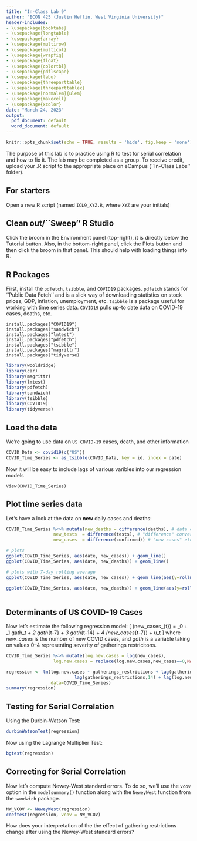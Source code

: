 ```yaml
---
title: "In-Class Lab 9"
author: "ECON 425 (Justin Heflin, West Virginia University)"
header-includes:
- \usepackage{booktabs}
- \usepackage{longtable}
- \usepackage{array}
- \usepackage{multirow}
- \usepackage{multicol}
- \usepackage{wrapfig}
- \usepackage{float}
- \usepackage{colortbl}
- \usepackage{pdflscape}
- \usepackage{tabu}
- \usepackage{threeparttable}
- \usepackage{threeparttablex}
- \usepackage[normalem]{ulem}
- \usepackage{makecell}
- \usepackage{xcolor}
date: "March 24, 2023"
output:
  pdf_document: default
  word_document: default
---
```


```r
knitr::opts_chunk$set(echo = TRUE, results = 'hide', fig.keep = 'none')
```

The purpose of this lab is to practice using R to test for serial correlation and how to fix it. The lab may be completed as a group. To receive credit, upload your .R script to the appropriate place on eCampus (``In-Class Labs'' folder).

## For starters
Open a new R script (named `ICL9_XYZ.R`, where `XYZ` are your initials)

## Clean out/``Sweep'' R Studio
Click the broom in the Environment panel (top-right), it is directly below the Tutorial button. Also, in the bottom-right panel, click the Plots button and then click the broom in that panel. This should help with loading things into R. 

## R Packages
First, install the `pdfetch`, `tsibble`, and `COVID19` packages. `pdfetch` stands for ''Public Data Fetch'' and is a slick way of downloading statistics on stock prices, GDP, inflation, unemployment, etc. `tsibble` is a package useful for working with time series data. `COVID19` pulls up-to date data on COVID-19 cases, deaths, etc.
```
install.packages("COVID19")
install.packages("sandwich")
install.packages("lmtest")
install.packages("pdfetch")
install.packages("tsibble")
install.packages("magrittr")
install.packages("tidyverse)
```

```r
library(wooldridge)
library(car)
library(magrittr)
library(lmtest)
library(pdfetch)
library(sandwich)
library(tsibble)
library(COVID19)
library(tidyverse)
```



## Load the data
We're going to use data on `US COVID-19` cases, death, and other information
```r
COVID_Data <- covid19(c("US"))
COVID_Time_Series <- as_tsibble(COVID_Data, key = id, index = date)
```
Now it will be easy to include lags of various varibles into our regression models

```
View(COVID_Time_Series)
```

## Plot time series data
Let's have a look at the data on **new** daily cases and deaths:
```r
COVID_Time_Series %<>% mutate(new_deaths = difference(deaths), # data comes in cumulative format
                  new_tests  = difference(tests), # "difference" converts it to
                  new_cases  = difference(confirmed)) # "new cases" etc.

# plots
ggplot(COVID_Time_Series, aes(date, new_cases)) + geom_line()
ggplot(COVID_Time_Series, aes(date, new_deaths)) + geom_line()

# plots with 7-day rolling average
ggplot(COVID_Time_Series, aes(date, new_cases)) + geom_line(aes(y=rollmean(new_cases, 7, 
                                                                           na.pad=TRUE)))
ggplot(COVID_Time_Series, aes(date, new_deaths)) + geom_line(aes(y=rollmean(new_deaths, 7, 
                                                                            na.pad=TRUE)))
```

## Determinants of US COVID-19 Cases
Now let's estimate the following regression model:
\[
\log(new\_cases_{t}) = \beta_0 + \beta_1 gath_t + \beta_2 gath_{t-7} + \beta_3 gath_{t-14} + \beta_4 \log(new\_cases_{t-7}) + u_t
\]
where $new\_cases$ is the number of new COVID cases, and $gath$ is a variable taking on values 0--4 representing severity of gatherings restricitons.

```r
COVID_Time_Series %<>% mutate(log.new.cases = log(new_cases),
                  log.new.cases = replace(log.new.cases,new_cases==0,NA_real_)) 

regression <- lm(log.new.cases ~ gatherings_restrictions + lag(gatherings_restrictions,7) + 
                          lag(gatherings_restrictions,14) + lag(log.new.cases,7),
                 data=COVID_Time_Series)
summary(regression)
```

## Testing for Serial Correlation
Using the Durbin-Watson Test:
```r
durbinWatsonTest(regression)
```

Now using the Lagrange Multiplier Test:
```r
bgtest(regression)
```

## Correcting for Serial Correlation
Now let's compute Newey-West standard errors. To do so, we'll use the `vcov` option in the `modelsummary()` function along with the `NeweyWest` function from the `sandwich` package.

```r
NW_VCOV <- NeweyWest(regression)
coeftest(regression, vcov = NW_VCOV)
```

How does your interpretation of the the effect of gathering restrictions change after using the Newey-West standard errors?



